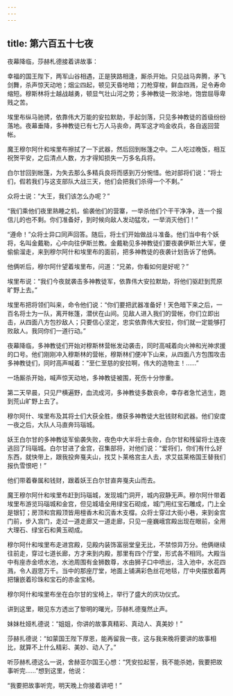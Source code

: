 ```yaml
---
---
---
```

title: 第六百五十七夜
---






夜幕降临，莎赫札德接着讲故事：





幸福的国王陛下，两军山谷相遇，正是狭路相逢，厮杀开始。只见战马奔腾，矛飞剑舞，杀声惊天动地；烟尘四起，顿见天昏地暗；刀枪穿梭，鲜血四溅，足令寿命缩短。穆斯林将士越战越勇，顿显气壮山河之势；多神教徒一败涂地，饱尝屈辱卑贱之苦。

埃里布纵马驰骋，依靠伟大万能的安拉默助，手起剑落，只见多神教徒的首级纷纷落地。夜幕垂降，多神教徒已有七万人马丧命，两军这才呜金收兵，各自返回营帐。

魔王穆尔阿什和埃里布擦拭了一下武器，然后回到帐篷之中。二人吃过晚饭，相互祝贺平安，之后清点人数，方才得知损失一万多名兵将。

白尔甘回到帐篷，为失去那么多精兵良将而感到万分惋惜。他对部将们说：“将士们，假若我们与这支部队大战三天，他们会把我们杀得一个不剩。”

众将士说：“大王，我们该怎么办呢？”

“我们乘他们夜里熟睡之机，偷袭他们的营寨，一举杀他们个干干净净，连一个报信儿的也不剩。你们准备好，到时候向敌人发动猛攻，一举消灭他们！”

“遵命！”众将士异口同声回答。随后，将士们开始做战斗准备。他们当中有个妖将，名叫金戴勒，心中向往伊斯兰教。金戴勒见多神教徒们要夜袭伊斯兰大军，便偷偷溜走，来到穆尔阿什和埃里布的面前，把多神教徒的夜袭计划告诉了他俩。

他俩听后，穆尔阿什望着埃里布，问道：“兄弟，你看如何是好呢？”

埃里布说：“我们今夜就袭击多神教徒军，依靠伟大安拉默助，将他们驱赶到荒原旷野上去。”

埃里布把将领们叫来，命令他们说：“你们要把武器准备好！天色暗下来之后，一百名将士为一队，离开帐篷，潜伏在山间。见敌人进入我们的营帐，你们立即出击，从四面八方包抄敌人；只要信心坚定，忠实依靠伟大安拉，你们就一定能够打败敌人。我同你们一道行动。”

夜幕降临，多神教徒们开始对穆斯林营帐发动袭击，同时高喊着向火神和光神求援的口号。他们刚刚冲入穆斯林的营帐，穆斯林们便冲下山来，从四面八方包围攻击多神教徒们，同时高声喊着：“至仁至慈的安拉啊，伟大的造物主！……”

一场厮杀开始，喊声惊天动地，多神教徒被围，死伤十分惨重。

第二天早晨，只见尸横遍野，血流成河，多神教徒多数丧命，幸存者急忙逃生，跑到荒山旷野上去了。

穆尔阿什、埃里布及其将士们大获全胜，缴获多神教徒大批钱财和武器。他们安度一夜之后，大队人马直奔玛瑙城。

妖王白尔甘的多神教徒军偷袭失败，夜色中大半将士丧命，白尔甘和残留将士连夜逃回了玛瑙城。白尔甘进了金宫，召集部将，对他们说：“爱将们，你们有什么好东西，就快带上，跟我投奔戛夫山，找艾卜莱格宫主人去，求艾兹莱格国王替我们报仇雪恨吧！”

他们带着眷属和钱财，跟着妖王白尔甘直奔戛夫山而去。

魔王穆尔阿什和埃里布赶到玛瑙城，发现城门洞开，城内寂静无声。穆尔阿什带着埃里布游览玛瑙城和金宫，但见城墙全用绿宝石砌成，城门用红宝石雕成，门上全是银钉；房顶和宫殿顶皆用檀香木和沉香木支橕。众将士穿过大街小巷，来到金宫门前，步入宫门，走过一道走廊又一道走廊，只见一座巍峨宫殿出现在眼前，全用大理石、绿宝石和黄玉砌成。

穆尔阿什和埃里布走进宫殿，见殿内装饰富丽堂皇无比，不禁惊异万分。他俩继续往前走，穿过七道长廊，方才来到内殿，那里有四个厅堂，形式各不相同。大殿当中有座赤金喷水池，水池周围有金狮数尊，水由狮子口中喷出，注入池中，水花四溅，令人遐思万千。当中的那座厅堂，地面上铺满彩色丝花地毯，厅中央摆放着两把镶嵌着珍珠和宝石的赤金宝椅。

穆尔阿什和埃里布坐在白尔甘的宝椅上，举行了盛大的庆功仪式。





讲到这里，眼见东方透出了黎明的曙光，莎赫札德戛然止声。

妹妹杜娅札德说：“姐姐，你讲的故事真精彩、真动人、真美妙！”

莎赫扎德说：“如蒙国王陛下厚恩，能再留我一夜，这与我来晚将要讲的故事相比，就算不上什么精彩、美妙、动人了。”

听莎赫札德这么一说，舍赫亚尔国王心想：“凭安拉起誓，我不能杀她，我要把故事听完……”想到这里，他说：

“我要把故事听完，明天晚上你接着讲吧！”